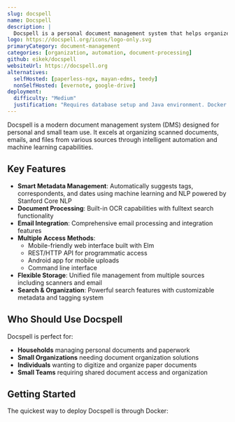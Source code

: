 ```yaml
---
slug: docspell
name: Docspell
description: |
  Docspell is a personal document management system that helps organize files from scanners, emails and other sources, featuring machine learning powered metadata suggestions and OCR processing.
logo: https://docspell.org/icons/logo-only.svg
primaryCategory: document-management
categories: [organization, automation, document-processing]
github: eikek/docspell
websiteUrl: https://docspell.org
alternatives:
  selfHosted: [paperless-ngx, mayan-edms, teedy]
  nonSelfHosted: [evernote, google-drive]
deployment:
  difficulty: "Medium"
  justification: "Requires database setup and Java environment. Docker deployment available but configuration needed for advanced features."
---
```


Docspell is a modern document management system (DMS) designed for personal and small team use. It excels at organizing scanned documents, emails, and files from various sources through intelligent automation and machine learning capabilities.

## Key Features

- **Smart Metadata Management**: Automatically suggests tags, correspondents, and dates using machine learning and NLP powered by Stanford Core NLP
- **Document Processing**: Built-in OCR capabilities with fulltext search functionality
- **Email Integration**: Comprehensive email processing and integration features
- **Multiple Access Methods**:
  - Mobile-friendly web interface built with Elm
  - REST/HTTP API for programmatic access
  - Android app for mobile uploads
  - Command line interface
- **Flexible Storage**: Unified file management from multiple sources including scanners and email
- **Search & Organization**: Powerful search features with customizable metadata and tagging system

## Who Should Use Docspell

Docspell is perfect for:

- **Households** managing personal documents and paperwork
- **Small Organizations** needing document organization solutions
- **Individuals** wanting to digitize and organize paper documents
- **Small Teams** requiring shared document access and organization

## Getting Started

The quickest way to deploy Docspell is through Docker:

